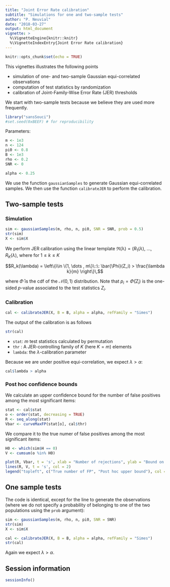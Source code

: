 ```yaml
---
title: "Joint Error Rate calibration"
subtitle: "Simulations for one and two-sample tests"
author: "P. Neuvial"
date: "2018-03-27"
output: html_document
vignette: >
  %\VignetteEngine{knitr::knitr}
  %\VignetteIndexEntry{Joint Error Rate calibration}
---
```


```r
knitr::opts_chunk$set(echo = TRUE)
```
This vignettes illustrates the following points

* simulation of one- and two-sample Gaussian equi-correlated observations
* computation of test statistics by randomization
* calibration of Joint-Family-Wise Error Rate (JER) thresholds

We start with two-sample tests because we believe they are used more frequently.

```r
library("sansSouci")
#set.seed(0xBEEF) # for reproducibility
```

Parameters:

```r
m <- 1e3
n <- 124
pi0 <- 0.8
B <- 1e3
rho <- 0.2
SNR <- 0

alpha <- 0.25
```

We use the function `gaussianSamples` to generate Gaussian equi-correlated samples. We then use the function `calibrateJER` to perform the calibration.

## Two-sample tests

### Simulation

```r
sim <- gaussianSamples(m, rho, n, pi0, SNR = SNR, prob = 0.5)
str(sim)
X <- sim$X
```

We perform JER calibration using the linear template $\mathfrak{R(\lambda)}=(R_1(\lambda),$ $\ldots,R_K(\lambda)$, where for $1 \leq k \leq K$

$$R_k(\lambda) = \left\{i\in \{1, \dots , m\}\::\: \bar{\Phi}(Z_i) >  \frac{\lambda k}{m} \right\}\,$$

where $\bar{\Phi}$ is the cdf of the $\mathcal{N}(0,1)$ distribution. Note that $p_i = \bar{\Phi}(Z_i)$ is the one-sided $p$-value associated to the test statistics $Z_i$.

### Calibration

```r
cal <- calibrateJER(X, B = B, alpha = alpha, refFamily = "Simes")
```

The output of the calibration is as follows

```r
str(cal)
```

* `stat`: $m$ test statistics calculated by permutation
* `thr` : A JER-controlling family of $K$ (here $K=m$) elements
* `lambda`: the $\lambda$-calibration parameter

Because we are under positive equi-correlation, we expect $\lambda > \alpha$:

```r
cal$lambda > alpha
```

### Post hoc confidence bounds

We calculate an upper confidence bound for the number of false positives among the most significant items:

```r
stat <- cal$stat
o <- order(stat, decreasing = TRUE)
R <- seq_along(stat)
Vbar <- curveMaxFP(stat[o], cal$thr)
```

We compare it to the true numer of false positives among the most significant items:

```r
H0 <- which(sim$H == 0)
V <- cumsum(o %in% H0)
```

```r
plot(R, Vbar, t = 's', xlab = "Number of rejections", ylab = "Bound on the number of false positives")
lines(R, V, t = 's', col = 2)
legend("topleft", c("True number of FP", "Post hoc upper bound"), col = c(2, 1), lty = rep(1, 2))
```


## One sample tests

The code is identical, except for the line to generate the observations (where we do not specify a probability of belonging to one of the two populations using the `prob` argument):

```r
sim <- gaussianSamples(m, rho, n, pi0, SNR = SNR)
str(sim)
X <- sim$X
```

```r
cal <- calibrateJER(X, B = B, alpha = alpha, refFamily = "Simes")
str(cal)
```

Again we expect $\lambda > \alpha$.

## Session information

```r
sessionInfo()
```

